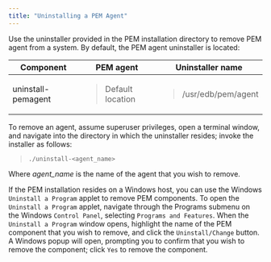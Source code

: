 ```yaml
---
title: "Uninstalling a PEM Agent"
---
```


Use the uninstaller provided in the PEM installation directory to remove PEM agent from a system. By default, the PEM agent uninstaller is located:

<table>
<thead>
<tr class="header">
<th>Component</th>
<th>PEM agent</th>
<th>Uninstaller name</th>
</tr>
</thead>
<tbody>
<tr class="odd">
<td>uninstall-pemagent</td>
<td><blockquote>
<p>Default location</p>
</blockquote></td>
<td><blockquote>
<p>/usr/edb/pem/agent</p>
</blockquote></td>
</tr>
</tbody>
</table>

To remove an agent, assume superuser privileges, open a terminal window, and navigate into the directory in which the uninstaller resides; invoke the installer as follows:

> `./uninstall-<agent_name>`

Where *agent_name* is the name of the agent that you wish to remove.

If the PEM installation resides on a Windows host, you can use the Windows `Uninstall a Program` applet to remove PEM components. To open the `Uninstall a Program` applet, navigate through the Programs submenu on the Windows `Control Panel`, selecting `Programs and Features`. When the `Uninstall a Program` window opens, highlight the name of the PEM component that you wish to remove, and click the `Uninstall/Change` button. A Windows popup will open, prompting you to confirm that you wish to remove the component; click `Yes` to remove the component.
